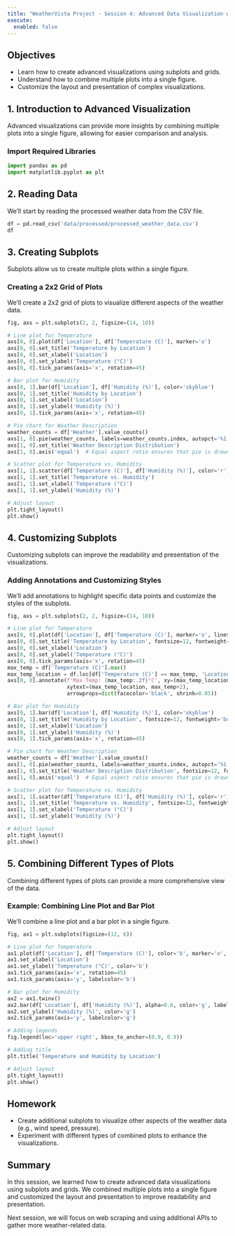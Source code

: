 ```yaml
---
title: "WeatherVista Project - Session 4: Advanced Data Visualization with Subplots and Grids"
execute: 
  enabled: false
---
```


## Objectives
- Learn how to create advanced visualizations using subplots and grids.
- Understand how to combine multiple plots into a single figure.
- Customize the layout and presentation of complex visualizations.

## 1. Introduction to Advanced Visualization
Advanced visualizations can provide more insights by combining multiple plots into a single figure, allowing for easier comparison and analysis.

### Import Required Libraries
```python
import pandas as pd
import matplotlib.pyplot as plt
```

## 2. Reading Data
We'll start by reading the processed weather data from the CSV file.

```python
df = pd.read_csv('data/processed/processed_weather_data.csv')
df
```

## 3. Creating Subplots
Subplots allow us to create multiple plots within a single figure.

### Creating a 2x2 Grid of Plots
We'll create a 2x2 grid of plots to visualize different aspects of the weather data.

```python
fig, axs = plt.subplots(2, 2, figsize=(14, 10))

# Line plot for Temperature
axs[0, 0].plot(df['Location'], df['Temperature (C)'], marker='o')
axs[0, 0].set_title('Temperature by Location')
axs[0, 0].set_xlabel('Location')
axs[0, 0].set_ylabel('Temperature (°C)')
axs[0, 0].tick_params(axis='x', rotation=45)

# Bar plot for Humidity
axs[0, 1].bar(df['Location'], df['Humidity (%)'], color='skyblue')
axs[0, 1].set_title('Humidity by Location')
axs[0, 1].set_xlabel('Location')
axs[0, 1].set_ylabel('Humidity (%)')
axs[0, 1].tick_params(axis='x', rotation=45)

# Pie chart for Weather Description
weather_counts = df['Weather'].value_counts()
axs[1, 0].pie(weather_counts, labels=weather_counts.index, autopct='%1.1f%%', startangle=140)
axs[1, 0].set_title('Weather Description Distribution')
axs[1, 0].axis('equal')  # Equal aspect ratio ensures that pie is drawn as a circle.

# Scatter plot for Temperature vs. Humidity
axs[1, 1].scatter(df['Temperature (C)'], df['Humidity (%)'], color='r')
axs[1, 1].set_title('Temperature vs. Humidity')
axs[1, 1].set_xlabel('Temperature (°C)')
axs[1, 1].set_ylabel('Humidity (%)')

# Adjust layout
plt.tight_layout()
plt.show()
```

## 4. Customizing Subplots
Customizing subplots can improve the readability and presentation of the visualizations.

### Adding Annotations and Customizing Styles
We'll add annotations to highlight specific data points and customize the styles of the subplots.

```python
fig, axs = plt.subplots(2, 2, figsize=(14, 10))

# Line plot for Temperature
axs[0, 0].plot(df['Location'], df['Temperature (C)'], marker='o', linestyle='--', color='b')
axs[0, 0].set_title('Temperature by Location', fontsize=12, fontweight='bold')
axs[0, 0].set_xlabel('Location')
axs[0, 0].set_ylabel('Temperature (°C)')
axs[0, 0].tick_params(axis='x', rotation=45)
max_temp = df['Temperature (C)'].max()
max_temp_location = df.loc[df['Temperature (C)'] == max_temp, 'Location'].iloc[0]
axs[0, 0].annotate(f'Max Temp: {max_temp:.2f}°C', xy=(max_temp_location, max_temp), 
                   xytext=(max_temp_location, max_temp+2), 
                   arrowprops=dict(facecolor='black', shrink=0.05))

# Bar plot for Humidity
axs[0, 1].bar(df['Location'], df['Humidity (%)'], color='skyblue')
axs[0, 1].set_title('Humidity by Location', fontsize=12, fontweight='bold')
axs[0, 1].set_xlabel('Location')
axs[0, 1].set_ylabel('Humidity (%)')
axs[0, 1].tick_params(axis='x', rotation=45)

# Pie chart for Weather Description
weather_counts = df['Weather'].value_counts()
axs[1, 0].pie(weather_counts, labels=weather_counts.index, autopct='%1.1f%%', startangle=140)
axs[1, 0].set_title('Weather Description Distribution', fontsize=12, fontweight='bold')
axs[1, 0].axis('equal')  # Equal aspect ratio ensures that pie is drawn as a circle.

# Scatter plot for Temperature vs. Humidity
axs[1, 1].scatter(df['Temperature (C)'], df['Humidity (%)'], color='r')
axs[1, 1].set_title('Temperature vs. Humidity', fontsize=12, fontweight='bold')
axs[1, 1].set_xlabel('Temperature (°C)')
axs[1, 1].set_ylabel('Humidity (%)')

# Adjust layout
plt.tight_layout()
plt.show()
```

## 5. Combining Different Types of Plots
Combining different types of plots can provide a more comprehensive view of the data.

### Example: Combining Line Plot and Bar Plot
We'll combine a line plot and a bar plot in a single figure.

```python
fig, ax1 = plt.subplots(figsize=(12, 6))

# Line plot for Temperature
ax1.plot(df['Location'], df['Temperature (C)'], color='b', marker='o', label='Temperature (°C)')
ax1.set_xlabel('Location')
ax1.set_ylabel('Temperature (°C)', color='b')
ax1.tick_params(axis='x', rotation=45)
ax1.tick_params(axis='y', labelcolor='b')

# Bar plot for Humidity
ax2 = ax1.twinx()
ax2.bar(df['Location'], df['Humidity (%)'], alpha=0.6, color='g', label='Humidity (%)')
ax2.set_ylabel('Humidity (%)', color='g')
ax2.tick_params(axis='y', labelcolor='g')

# Adding legends
fig.legend(loc='upper right', bbox_to_anchor=(0.9, 0.9))

# Adding title
plt.title('Temperature and Humidity by Location')

# Adjust layout
plt.tight_layout()
plt.show()
```

## Homework
- Create additional subplots to visualize other aspects of the weather data (e.g., wind speed, pressure).
- Experiment with different types of combined plots to enhance the visualizations.

## Summary
In this session, we learned how to create advanced data visualizations using subplots and grids. We combined multiple plots into a single figure and customized the layout and presentation to improve readability and presentation.

Next session, we will focus on web scraping and using additional APIs to gather more weather-related data.
